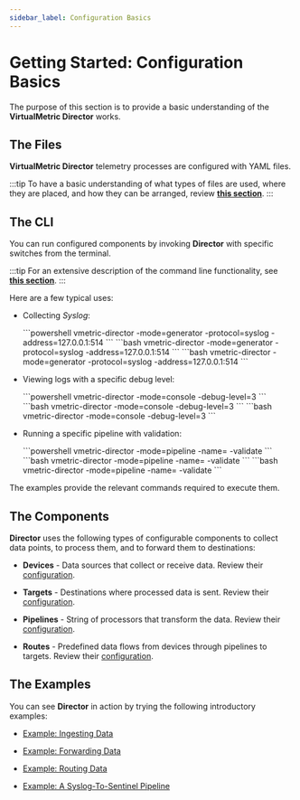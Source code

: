 ```yaml
---
sidebar_label: Configuration Basics
---
```


# Getting Started: Configuration Basics

The purpose of this section is to provide a basic understanding of the **VirtualMetric Director** works.

## The Files

**VirtualMetric Director** telemetry processes are configured with YAML files.

:::tip
To have a basic understanding of what types of files are used, where they are placed, and how they can be arranged, review [**this section**](../configuration/index.mdx#files-and-directories).
:::

## The CLI

You can run configured components by invoking **Director** with specific switches from the terminal.

:::tip
For an extensive description of the command line functionality, see [**this section**](../configuration/cli.mdx).
:::

Here are a few typical uses:

* Collecting _Syslog_:

  <Tabs groupId="os-options">
    <TabItem value="windows" label="Windows" default>
      ```powershell
      vmetric-director -mode=generator -protocol=syslog -address=127.0.0.1:514
      ```
    </TabItem>
    
    <TabItem value="linux" label="Linux">
      ```bash
        vmetric-director -mode=generator -protocol=syslog -address=127.0.0.1:514
      ```
    </TabItem>

    <TabItem value="macos" label="macOS">
      ```bash
        vmetric-director -mode=generator -protocol=syslog -address=127.0.0.1:514
      ```
    </TabItem>
  </Tabs>

* Viewing logs with a specific debug level:

  <Tabs groupId="os-options">
    <TabItem value="windows" label="Windows" default>
      ```powershell
      vmetric-director -mode=console -debug-level=3
      ```
    </TabItem>
    
    <TabItem value="linux" label="Linux">
      ```bash
        vmetric-director -mode=console -debug-level=3
      ```
    </TabItem>

    <TabItem value="macos" label="macOS">
      ```bash
        vmetric-director -mode=console -debug-level=3
      ```
    </TabItem>
  </Tabs>

* Running a specific pipeline with validation:

  <Tabs groupId="os-options">
    <TabItem value="windows" label="Windows" default>
      ```powershell
      vmetric-director -mode=pipeline -name=<pipeline_name> -validate
      ```
    </TabItem>

    <TabItem value="linux" label="Linux">
      ```bash
        vmetric-director -mode=pipeline -name=<pipeline_name> -validate
      ```
    </TabItem>

    <TabItem value="macos" label="macOS">
      ```bash
        vmetric-director -mode=pipeline -name=<pipeline_name> -validate
      ```
    </TabItem>
  </Tabs>

The examples provide the relevant commands required to execute them.

## The Components

**Director** uses the following types of configurable components to collect data points, to process them, and to forward them to destinations:

* **Devices** - Data sources that collect or receive data. Review their [configuration](../configuration/devices/index.mdx#configuration).

* **Targets** - Destinations where processed data is sent. Review their [configuration](../configuration/targets/index.mdx#configuration).

* **Pipelines** - String of processors that transform the data. Review their [configuration](../configuration/pipelines/index.mdx#configuration).

* **Routes** - Predefined data flows from devices through pipelines to targets. Review their [configuration](../configuration/routes.mdx#configuration).

## The Examples

You can see **Director** in action by trying the following introductory examples:

- [Example: Ingesting Data](./example-ingesting-data.mdx)

- [Example: Forwarding Data](./example-forwarding-data.mdx)

- [Example: Routing Data](./example-routing-data.mdx)

- [Example: A Syslog-To-Sentinel Pipeline](./example-a-syslog-to-sentinel-pipeline.mdx)
